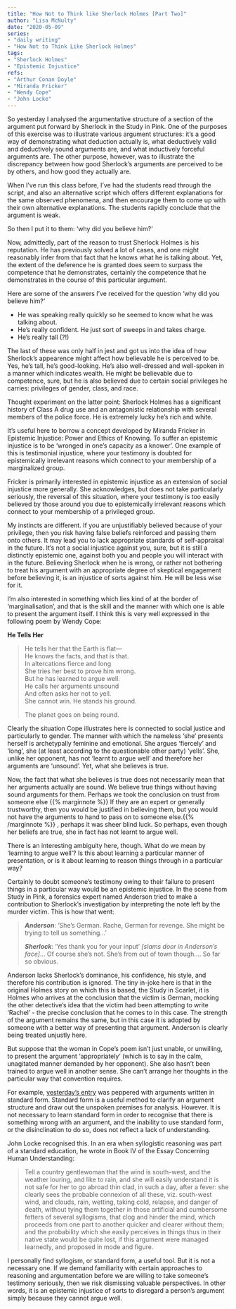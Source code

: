 ```yaml
---  
title: "How Not to Think like Sherlock Holmes [Part Two]"  
author: "Lisa McNulty"  
date: "2020-05-09"  
series:  
- "daily writing"  
- "How Not to Think Like Sherlock Holmes"
tags:  
- "Sherlock Holmes" 
- "Epistemic Injustice"
refs:  
- "Arthur Conan Doyle"
- "Miranda Fricker"
- "Wendy Cope"
- "John Locke"
---
```



So yesterday I analysed the argumentative structure of a section of the argument put forward by Sherlock in the Study in Pink. One of the purposes of this exercise was to illustrate various argument structures: it’s a good way of demonstrating what deduction actually is, what deductively valid and deductively sound arguments are, and what inductively forceful arguments are. The other purpose, however, was to illustrate the discrepancy between how good Sherlock’s arguments are perceived to be by others, and how good they actually are.

When I’ve run this class before, I’ve had the students read through the script, and also an alternative script which offers different explanations for the same observed phenomena, and then encourage them to come up with their own alternative explanations. The students rapidly conclude that the argument is weak.

So then I put it to them: ‘why did you believe him?’

Now, admittedly, part of the reason to trust Sherlock Holmes is his reputation. He has previously solved a lot of cases, and one might reasonably infer from that fact that he knows what he is talking about. Yet, the extent of the deference he is granted does seem to surpass the competence that he demonstrates, certainly the competence that he demonstrates in the course of this particular argument.

Here are some of the answers I’ve received for the question ‘why did you believe him?’

-   He was speaking really quickly so he seemed to know what he was talking about.
-   He’s really confident. He just sort of sweeps in and takes charge.
-   He’s really tall (?!)
    

The last of these was only half in jest and got us into the idea of how Sherlock’s appearence might affect how believable he is perceived to be. Yes, he’s tall, he’s good-looking. He’s also well-dressed and well-spoken in a manner which indicates wealth. He might be believable due to competence, sure, but he is also believed due to certain social privileges he carries: privileges of gender, class, and race.

Thought experiment on the latter point: Sherlock Holmes has a significant history of Class A drug use and an antagonistic relationship with several members of the police force. He is extremely lucky he’s rich and white.

It’s useful here to borrow a concept developed by Miranda Fricker in Epistemic Injustice: Power and Ethics of Knowing. To suffer an epistemic injustice is to be ‘wronged in one’s capacity as a knower’. One example of this is testimonial injustice, where your testimony is doubted for epistemically irrelevant reasons which connect to your membership of a marginalized group.

Fricker is primarily interested in epistemic injustice as an extension of social injustice more generally. She acknowledges, but does not take particularly seriously, the reversal of this situation, where your testimony is too easily believed by those around you due to epistemically irrelevant reasons which connect to your membership of a privileged group.

My instincts are different. If you are unjustifiably believed because of your privilege, then you risk having false beliefs reinforced and passing them onto others. It may lead you to lack appropriate standards of self-appraisal in the future. It’s not a social injustice against you, sure, but it is still a distinctly epistemic one, against both you and people you will interact with in the future. Believing Sherlock when he is wrong, or rather not bothering to treat his argument with an appropriate degree of skeptical engagement before believing it, is an injustice of sorts against him. He will be less wise for it.

I’m also interested in something which lies kind of at the border of ‘marginalisation’, and that is the skill and the manner with which one is able to present the argument itself. I think this is very well expressed in the following poem by Wendy Cope:
 

**He Tells Her**

> He tells her that the Earth is flat—  
> He knows the facts, and that is that.   
> In altercations fierce and long  
> She tries her best to prove him wrong.  
> But he has learned to argue well.  
> He calls her arguments unsound  
> And often asks her not to yell.  
> She cannot win. He stands his ground.  
>
>
>
> The planet goes on being round.

  

Clearly the situation Cope illustrates here is connected to social justice and particularly to gender. The manner with which the nameless ‘she’ presents herself is archetypally feminine and emotional. She argues ‘fiercely’ and ‘long’, she (at least according to the questionable other party) ‘yells’. She, unlike her opponent, has not ‘learnt to argue well’ and therefore her arguments are ‘unsound’. Yet, what she believes is true.

Now, the fact that what she believes is true does not necessarily mean that her arguments actually are sound. We believe true things without having sound arguments for them. Perhaps we took the conclusion on trust from someone else {{% marginnote %}} If they are an expert or generally trustworthy, then you would be justified in believing them, but you would not have the arguments to hand to pass on to someone else.{{% /marginnote %}} , perhaps it was sheer blind luck. So perhaps, even though her beliefs are true, she in fact has not learnt to argue well.

There is an interesting ambiguity here, though. What do we mean by ‘learning to argue well’? Is this about learning a particular manner of presentation, or is it about learning to reason things through in a particular way?

Certainly to doubt someone’s testimony owing to their failure to present things in a particular way would be an epistemic injustice. In the scene from Study in Pink, a forensics expert named Anderson tried to make a contribution to Sherlock’s investigation by interpreting the note left by the murder victim. This is how that went:

> ***Anderson***: ‘She’s German. Rache, German for revenge. She might be trying to tell us something...’
> 
> ***Sherlock***: ‘Yes thank you for your input’ *[slams door in Anderson’s face]*... Of course she’s not. She’s from out of town though.... So far so obvious.

Anderson lacks Sherlock’s dominance, his confidence, his style, and therefore his contribution is ignored. The tiny in-joke here is that in the original Holmes story on which this is based, the Study in Scarlet, it is Holmes who arrives at the conclusion that the victim is German, mocking the other detective’s idea that the victim had been attempting to write ‘Rachel’ - the precise conclusion that he comes to in this case. The strength of the argument remains the same, but in this case it is adopted by someone with a better way of presenting that argument. Anderson is clearly being treated unjustly here.

But suppose that the woman in Cope’s poem isn’t just unable, or unwilling, to present the argument ‘appropriately’ (which is to say in the calm, unagitated manner demanded by her opponent). She also hasn’t been trained to argue well in another sense. She can’t arrange her thoughts in the particular way that convention requires.

For example, [yesterday’s entry](/2020/05/08/how-not-to-think-like-sherlock-holmes-part-one) was peppered with arguments written in standard form. Standard form is a useful method to clarify an argument structure and draw out the unspoken premises for analysis. However. It is not necessary to learn standard form in order to recognise that there is something wrong with an argument, and the inability to use standard form, or the disinclination to do so, does not reflect a lack of understanding.

John Locke recognised this. In an era when syllogistic reasoning was part of a standard education, he wrote in Book IV of the Essay Concerning Human Understanding:

> Tell a country gentlewoman that the wind is south-west, and the
> weather louring, and like to rain, and she will easily understand it
> is not safe for her to go abroad thin clad, in such a day, after a
> fever: she clearly sees the probable connexion of all these, viz.
> south-west wind, and clouds, rain, wetting, taking cold, relapse, and
> danger of death, without tying them together in those artificial and
> cumbersome fetters of several syllogisms, that clog and hinder the
> mind, which proceeds from one part to another quicker and clearer
> without them; and the probability which she easily perceives in things
> thus in their native state would be quite lost, if this argument were
> managed learnedly, and proposed in mode and figure.

I personally find syllogism, or standard form, a useful tool. But it is not a necessary one. If we demand familiarity with certain approaches to reasoning and argumentation before we are willing to take someone’s testimony seriously, then we risk dismissing valuable perspectives. In other words, it is an epistemic injustice of sorts to disregard a person’s argument simply because they cannot argue well.

